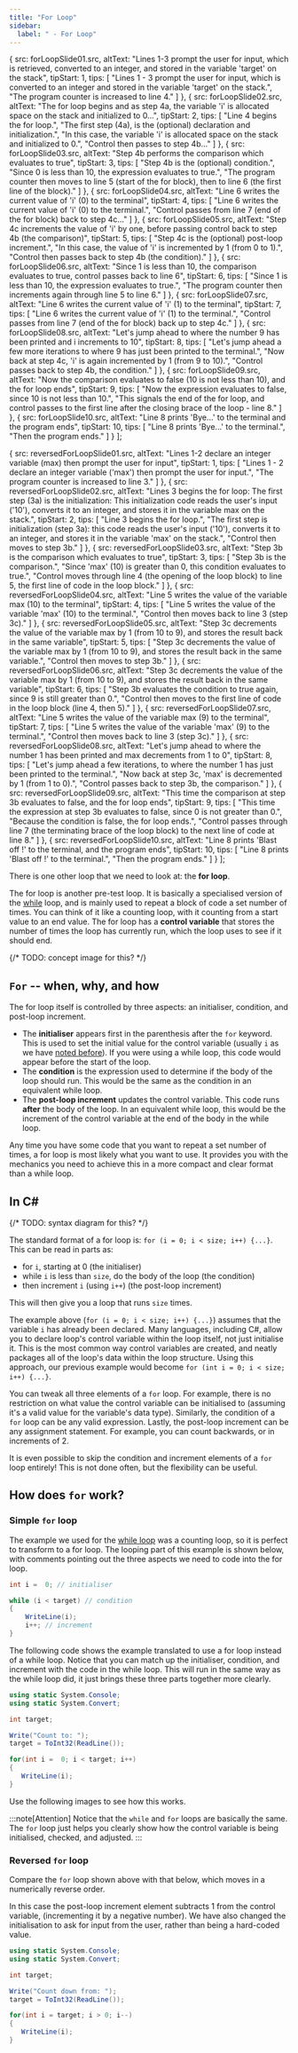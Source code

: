 ```yaml
---
title: "For Loop"
sidebar:
  label: " - For Loop"
---
```




  {
    src: forLoopSlide01.src,
    altText: "Lines 1-3 prompt the user for input, which is retrieved, converted to an integer, and stored in the variable 'target' on the stack",
    tipStart: 1,
    tips: [
      "Lines 1 - 3 prompt the user for input, which is converted to an integer and stored in the variable 'target' on the stack.",
      "The program counter is increased to line 4."
    ]
  },
  {
    src: forLoopSlide02.src,
    altText: "The for loop begins and as step 4a, the variable 'i' is allocated space on the stack and initialized to 0...",
    tipStart: 2,
    tips: [
      "Line 4 begins the for loop.",
      "The first step (4a), is the (optional) declaration and initialization.",
      "In this case, the variable 'i' is allocated space on the stack and initialized to 0.",
      "Control then passes to step 4b..."
    ]
  },
  {
    src: forLoopSlide03.src,
    altText: "Step 4b performs the comparison which evaluates to true",
    tipStart: 3,
    tips: [
      "Step 4b is the (optional) condition.",
      "Since 0 is less than 10, the expression evaluates to <span class='booleanTrue'>true</span>.",
      "The program counter then moves to line 5 (start of the for block), then to line 6 (the first line of the block)."
    ]
  },
  {
    src: forLoopSlide04.src,
    altText: "Line 6 writes the current value of 'i' (0) to the terminal",
    tipStart: 4,
    tips: [
      "Line 6 writes the current value of 'i' (0) to the terminal.",
      "Control passes from line 7 (end of the for block) back to step 4c..."
    ]
  },
  {
    src: forLoopSlide05.src,
    altText: "Step 4c increments the value of 'i' by one, before passing control back to step 4b (the comparison)",
    tipStart: 5,
    tips: [
      "Step 4c is the (optional) post-loop increment.",
      "In this case, the value of 'i' is incremented by 1 (from 0 to 1).",
      "Control then passes back to step 4b (the condition)."
    ]
  },
  {
    src: forLoopSlide06.src,
    altText: "Since 1 is less than 10, the comparison evaluates to true, control passes back to line 6",
    tipStart: 6,
    tips: [
      "Since 1 is less than 10, the expression evaluates to <span class='booleanTrue'>true</span>.",
      "The program counter then increments again through line 5 to line 6."
    ]
  },
  {
    src: forLoopSlide07.src,
    altText: "Line 6 writes the current value of 'i' (1) to the terminal",
    tipStart: 7,
    tips: [
      "Line 6 writes the current value of 'i' (1) to the terminal.",
      "Control passes from line 7 (end of the for block) back up to step 4c."
    ]
  },
  {
    src: forLoopSlide08.src,
    altText: "Let's jump ahead to where the number 9 has been printed and i increments to 10",
    tipStart: 8,
    tips: [
      "Let's jump ahead a few more iterations to where 9 has just been printed to the terminal.",
      "Now back at step 4c, 'i' is again incremented by 1 (from 9 to 10).",
      "Control passes back to step 4b, the condition."
    ]
  },
  {
    src: forLoopSlide09.src,
    altText: "Now the comparison evaluates to false (10 is not less than 10), and the for loop ends",
    tipStart: 9,
    tips: [
      "Now the expression evaluates to <span class='booleanFalse'>false</span>, since 10 is not less than 10.",
      "This signals the end of the for loop, and control passes to the first line after the closing brace of the loop - line 8."
    ]
  },
  {
    src: forLoopSlide10.src,
    altText: "Line 8 prints 'Bye...' to the terminal and the program ends",
    tipStart: 10,
    tips: [
      "Line 8 prints 'Bye...' to the terminal.",
      "Then the program ends."
    ]
  }
];


  {
    src: reversedForLoopSlide01.src,
    altText: "Lines 1-2 declare an integer variable (max) then prompt the user for input",
    tipStart: 1,
    tips: [
      "Lines 1 - 2 declare an integer variable ('max') then prompt the user for input.",
      "The program counter is increased to line 3."
    ]
  },
  {
    src: reversedForLoopSlide02.src,
    altText: "Lines 3 begins the for loop: The first step (3a) is the initialization: This initialization code reads the user's input ('10'), converts it to an integer, and stores it in the variable max on the stack.",
    tipStart: 2,
    tips: [
      "Line 3 begins the for loop.",
      "The first step is initialization (step 3a): this code reads the user's input ('10'), converts it to an integer, and stores it in the variable 'max' on the stack.",
      "Control then moves to step 3b."
    ]
  },
  {
    src: reversedForLoopSlide03.src,
    altText: "Step 3b is the comparison which evaluates to true",
    tipStart: 3,
    tips: [
      "Step 3b is the comparison.",
      "Since 'max' (10) is greater than 0, this condition evaluates to <span class='booleanTrue'>true</span>.",
      "Control moves through line 4 (the opening of the loop block) to line 5, the first line of code in the loop block."
    ]
  },
  {
    src: reversedForLoopSlide04.src,
    altText: "Line 5 writes the value of the variable max (10) to the terminal",
    tipStart: 4,
    tips: [
      "Line 5 writes the value of the variable 'max' (10) to the terminal.",
      "Control then moves back to line 3 (step 3c)."
    ]
  },
  {
    src: reversedForLoopSlide05.src,
    altText: "Step 3c decrements the value of the variable max by 1 (from 10 to 9), and stores the result back in the same variable",
    tipStart: 5,
    tips: [
      "Step 3c decrements the value of the variable max by 1 (from 10 to 9), and stores the result back in the same variable.",
      "Control then moves to step 3b."
    ]
  },
  {
    src: reversedForLoopSlide06.src,
    altText: "Step 3c decrements the value of the variable max by 1 (from 10 to 9), and stores the result back in the same variable",
    tipStart: 6,
    tips: [
      "Step 3b evaluates the condition to <span class='booleanTrue'>true</span> again, since 9 is still greater than 0.",
      "Control then moves to the first line of code in the loop block (line 4, then 5)."
    ]
  },
  {
    src: reversedForLoopSlide07.src,
    altText: "Line 5 writes the value of the variable max (9) to the terminal",
    tipStart: 7,
    tips: [
      "Line 5 writes the value of the variable 'max' (9) to the terminal.",
      "Control then moves back to line 3 (step 3c)."
    ]
  },
  {
    src: reversedForLoopSlide08.src,
    altText: "Let's jump ahead to where the number 1 has been printed and max decrements from 1 to 0",
    tipStart: 8,
    tips: [
      "Let's jump ahead a few iterations, to where the number 1 has just been printed to the terminal.",
      "Now back at step 3c, 'max' is decremented by 1 (from 1 to 0).",
      "Control passes back to step 3b, the comparison."
    ]
  },
  {
    src: reversedForLoopSlide09.src,
    altText: "This time the comparison at step 3b evaluates to false, and the for loop ends",
    tipStart: 9,
    tips: [
      "This time the expression at step 3b evaluates to <span class='booleanFalse'>false</span>, since 0 is not greater than 0.",
      "Because the condition is false, the for loop ends.",
      "Control passes through line 7 (the terminating brace of the loop block) to the next line of code at line 8."
    ]
  },
  {
    src: reversedForLoopSlide10.src,
    altText: "Line 8 prints 'Blast off !' to the terminal, and the program ends",
    tipStart: 10,
    tips: [
      "Line 8 prints 'Blast off !' to the terminal.",
      "Then the program ends."
    ]
  }
];

There is one other loop that we need to look at: the **for loop**.

The for loop is another pre-test loop.
It is basically a specialised version of the [while](../04-1-while-loop) loop, and is mainly used to repeat a block of code a set number of times. You can think of it like a counting loop, with it counting from a start value to an end value. The for loop has a **control variable** that stores the number of times the loop has currently run, which the loop uses to see if it should end.

{/* TODO: concept image for this? */}

## `For` -- when, why, and how

The for loop itself is controlled by three aspects: an initialiser, condition, and post-loop increment.

- The **initialiser** appears first in the parenthesis after the `for` keyword. This is used to set the initial value for the control variable (usually
`i` as we have [noted before](../04-1-while-loop#counting-with-while)). If you were using a while loop, this code would appear before the start of the loop.
- The **condition** is the expression used to determine if the body of the loop should run. This would be the same as the condition in an equivalent while loop.
- The **post-loop increment** updates the control variable. This code runs **after** the body of the loop. In an equivalent while loop, this would be the increment of the control variable at the end of the body in the while loop.

Any time you have some code that you want to repeat a set number of times, a for loop is most likely what you want to use. It provides you with the mechanics you need to achieve this in a more compact and clear format than a while loop.

## In C#

{/* TODO: syntax diagram for this? */}

The standard format of a for loop is: `for (i = 0; i < size; i++) {...}`. This can be read in parts as:

- for `i`, starting at 0 (the initialiser)
- while `i` is less than `size`, do the body of the loop (the condition)
- then increment `i` (using `i++`) (the post-loop increment)

This will then give you a loop that runs `size` times.

The example above (`for (i = 0; i < size; i++) {...}`) assumes that the variable `i` has already been declared.
Many languages, including C#, allow you to declare loop's control variable within the loop itself, not just initialise it.
This is the most common way control variables are created, and neatly packages all of the loop's data within the loop structure.
Using this approach, our previous example would become `for (int i = 0; i < size; i++) {...}`.

You can tweak all three elements of a `for` loop.
For example, there is no restriction on what value the control variable can be initialised to (assuming it's a valid value for the variable's data type).
Similarly, the condition of a `for` loop can be any valid expression.
Lastly, the post-loop increment can be any assignment statement.
For example, you can count backwards, or in increments of 2.

It is even possible to skip the condition and increment elements of a `for` loop entirely!
This is not done often, but the flexibility can be useful.

## How does `for` work?

### Simple `for` loop

The example we used for the [while loop](../04-1-while-loop) was a counting loop, so it is perfect to transform to a for loop. The looping part of this example is shown below, with comments pointing out the three aspects we need to code into the for loop.

```csharp
int i =  0; // initialiser

while (i < target) // condition
{
    WriteLine(i);
    i++; // increment
}
```

The following code shows the example translated to use a for loop instead of a while loop. Notice that you can match up the initialiser, condition, and increment with the code in the while loop. This will run in the same way as the while loop did, it just brings these three parts together more clearly.

```csharp
using static System.Console;
using static System.Convert;

int target;

Write("Count to: ");
target = ToInt32(ReadLine());

for(int i =  0; i < target; i++)
{
   WriteLine(i);
}
```

Use the following images to see how this works.

<MySwiper client:only height="" images={sliderImagesForLoop}></MySwiper>

:::note[Attention]
Notice that the `while` and `for` loops are basically the same. The `for` loop just helps you clearly show how the control variable is being initialised, checked, and adjusted.
:::

### Reversed `for` loop

Compare the `for` loop shown above with that below, which moves in a numerically reverse order.

In this case the post-loop increment element subtracts 1 from the control variable, (incrementing it by a negative number).
We have also changed the initialisation to ask for input from the user, rather than being a hard-coded value.

```csharp
using static System.Console;
using static System.Convert;

int target;

Write("Count down from: ");
target = ToInt32(ReadLine());

for(int i = target; i > 0; i--)
{
   WriteLine(i);
}
```

<MySwiper client:only height="" images={sliderImagesReversedForLoop}></MySwiper>
